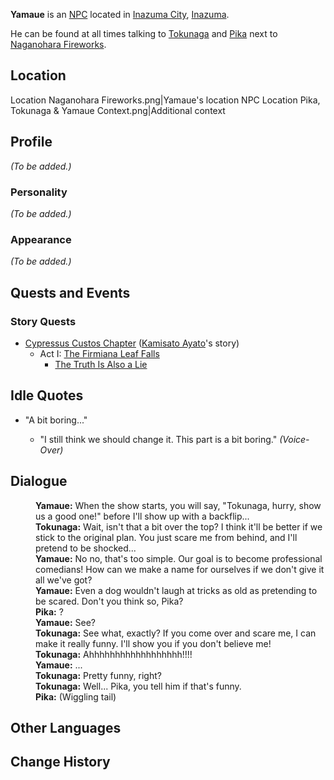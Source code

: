 {{Meta
<!-- Remove this template after adding the missing info -->
|missing_NPC_profile  = yes
}}
{{Character Infobox
|type             = NPC
|image            = NPC Yamaue.png
|region           = Inazuma
}}
'''Yamaue''' is an [[NPC]] located in [[Inazuma City]], [[Inazuma]].

He can be found at all times talking to [[Tokunaga]] and [[Pika]] next to [[Naganohara Fireworks]].

==Location==
<gallery hideaddbutton="true" captionalign="center">
Location Naganohara Fireworks.png|Yamaue's location
NPC Location Pika, Tokunaga & Yamaue Context.png|Additional context
</gallery>

==Profile==
<!-- detailed story/lore information goes here -->
''(To be added.)''

===Personality===
''(To be added.)''

===Appearance===
''(To be added.)''

==Quests and Events==
===Story Quests===
* [[Cypressus Custos Chapter]] ([[Kamisato Ayato]]'s story)
** Act I: [[The Firmiana Leaf Falls]]
*** [[The Truth Is Also a Lie]]

==Idle Quotes==
*"A bit boring..."
**{{A|VO Yamaue 01.ogg}} "I still think we should change it. This part is a bit boring." ''(Voice-Over)''

==Dialogue==
{{Dialogue start}}
:'''Yamaue:''' When the show starts, you will say, "Tokunaga, hurry, show us a good one!" before I'll show up with a backflip...
:'''Tokunaga:''' Wait, isn't that a bit over the top? I think it'll be better if we stick to the original plan. You just scare me from behind, and I'll pretend to be shocked...
:'''Yamaue:''' No no, that's too simple. Our goal is to become professional comedians! How can we make a name for ourselves if we don't give it all we've got?
:'''Yamaue:''' Even a dog wouldn't laugh at tricks as old as pretending to be scared. Don't you think so, Pika?
:'''Pika:''' ?
:'''Yamaue:''' See?
:'''Tokunaga:''' See what, exactly? If you come over and scare me, I can make it really funny. I'll show you if you don't believe me!
:'''Tokunaga:''' Ahhhhhhhhhhhhhhhhhh!!!!
:'''Yamaue:''' ...
:'''Tokunaga:''' Pretty funny, right?
:'''Tokunaga:''' Well... Pika, you tell him if that's funny.
:'''Pika:''' (Wiggling tail)
{{Dialogue end}}

==Other Languages==
{{Other Languages|default_hidden = 1
|en      = Yamaue
|zhs     = 山上
|zhs_rm  = Shānshàng
|zht     = 山上
|zht_rm  = Shānshàng
|ja      = 山上
|ja_rm   = Yamaue
|ko      = 야마우에
|ko_rm   = Yamaue
|es      = Yamaue
|fr      = Yamaue
|ru      = Ямауэ
|th      = Yamaue
|vi      = Yamaue
|de      = Yamaue
|id      = Yamaue
|pt      = Yamaue
}}

==Change History==
{{Change History|2.0}}